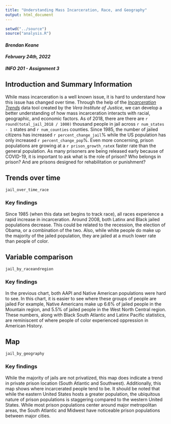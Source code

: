```yaml
---
title: "Understanding Mass Incarceration, Race, and Geography"
output: html_document
---
```


```r
setwd("../source")
source("analysis.R")
```

#### *Brendan Keane*
#### *February 24th, 2022*
#### *INFO 201 - Assignment 3*


## Introduction and Summary Information
While mass incarceration is a well known issue, it is hard to understand how this issue has changed over time. Through the help of the [_Incarceration Trends_](https://github.com/vera-institute/incarceration-trends#documentation) data tool created by the *Vera Institute of Justice*, we can develop a better understanding of how mass incarceration interacts with racial, geographic, and economic factors. As of 2018, there are there are `r round(total_jail_2018 / 1000)` thousand people in jail across `r num_states - 1` states and `r num_counties` counties. Since 1985, the number of jailed citizens has increased `r percent_change_jail`% while the US population has only increased `r percent_change_pop`%. Even more concerning, prison populations are growing at a `r prison_growth_rate`x faster rate than the general population. As many prisoners are being released early because of COVID-19, it is important to ask what is the role of prison? Who belongs in prison? And are prisons designed for rehabilitation or punishment?

## Trends over time
```r
jail_over_time_race
```

### Key findings
Since 1985 (when this data set begins to track race), all races experience a rapid increase in incarceration. Around 2008, both Latinx and Black jailed populations decrease. This could be related to the recession, the election of Obama, or a combination of the two. Also, while white people do make up the majority of the jailed population, they are jailed at a much lower rate than people of color.

## Variable comparison
```r
jail_by_raceandregion
```

### Key findings
In the previous chart, both AAPI and Native American populations were hard to see. In this chart, it is easier to see where these groups of people are jailed For example, Native Americans make up 6.6% of jailed people in the Mountain region, and 5.5% of jailed people in the West North Central region. These numbers, along with Black South Atlantic and Latinx Pacific statistics, are reminiscent of where people of color experienced oppression in American History.


## Map
```r
jail_by_geography
```

### Key findings
While the majority of jails are not privatized, this map does indicate a trend in private prison location (South Atlantic and Southwest). Additionally, this map shows where incarcerated people tend to be. It should be noted that while the eastern United States hosts a greater population, the ubiquitous nature of prison populations is staggering compared to the western United States. While most prison populations center around major metropolitan areas, the South Atlantic and Midwest have noticeable prison populations between major cities.




